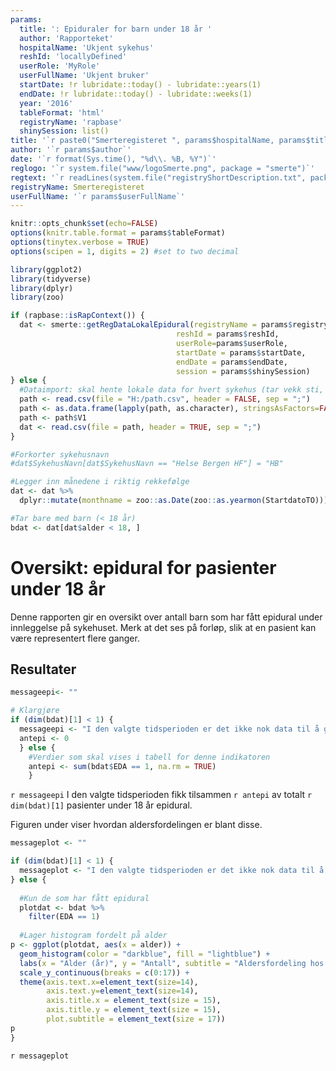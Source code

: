 ```yaml
---
params:
  title: ': Epiduraler for barn under 18 år '
  author: 'Rapporteket'
  hospitalName: 'Ukjent sykehus'
  reshId: 'locallyDefined'
  userRole: 'MyRole'
  userFullName: 'Ukjent bruker'
  startDate: !r lubridate::today() - lubridate::years(1)
  endDate: !r lubridate::today() - lubridate::weeks(1)
  year: '2016'
  tableFormat: 'html'
  registryName: 'rapbase'
  shinySession: list()
title: '`r paste0("Smerteregisteret ", params$hospitalName, params$title, params$startDate, " til ", params$endDate)`'
author: '`r params$author`'
date: '`r format(Sys.time(), "%d\\. %B, %Y")`'
reglogo: '`r system.file("www/logoSmerte.png", package = "smerte")`'
regtext: '`r readLines(system.file("registryShortDescription.txt", package = "smerte"))`'
registryName: Smerteregisteret
userFullName: '`r params$userFullName`'
---
```

```r
knitr::opts_chunk$set(echo=FALSE)
options(knitr.table.format = params$tableFormat)
options(tinytex.verbose = TRUE)
options(scipen = 1, digits = 2) #set to two decimal 

library(ggplot2)
library(tidyverse)
library(dplyr)
library(zoo)

```

```r

if (rapbase::isRapContext()) {
  dat <- smerte::getRegDataLokalEpidural(registryName = params$registryName,
                                     reshId = params$reshId,
                                     userRole=params$userRole,
                                     startDate = params$startDate,
                                     endDate = params$endDate,
                                     session = params$shinySession)
} else {
  #Dataimport: skal hente lokale data for hvert sykehus (tar vekk sti, og erstatter med lokal filB)
  path <- read.csv(file = "H:/path.csv", header = FALSE, sep = ";")
  path <- as.data.frame(lapply(path, as.character), stringsAsFactors=FALSE)
  path <- path$V1
  dat <- read.csv(file = path, header = TRUE, sep = ";")
}

#Forkorter sykehusnavn
#dat$SykehusNavn[dat$SykehusNavn == "Helse Bergen HF"] = "HB"

#Legger inn månedene i riktig rekkefølge
dat <- dat %>%
  dplyr::mutate(monthname = zoo::as.Date(zoo::as.yearmon(StartdatoTO)))

#Tar bare med barn (< 18 år)
bdat <- dat[dat$alder < 18, ]

```

# Oversikt: epidural for pasienter under 18 år

Denne rapporten gir en oversikt over antall barn som har fått epidural under innleggelse på sykehuset. Merk at det ses på forløp, slik at en pasient kan være representert flere ganger.

## Resultater
```r
messageepi<- ""

# Klargjøre
if (dim(bdat)[1] < 1) {
  messageepi <- "I den valgte tidsperioden er det ikke nok data til å gi ut resultater."
  antepi <- 0
  } else {
    #Verdier som skal vises i tabell for denne indikatoren
    antepi <- sum(bdat$EDA == 1, na.rm = TRUE)
    }
```
`r messageepi`
I den valgte tidsperioden fikk tilsammen `r antepi` av totalt `r dim(bdat)[1]` pasienter under 18 år epidural.


Figuren under viser hvordan aldersfordelingen er blant disse.

```r

messageplot <- ""

if (dim(bdat)[1] < 1) {
  messageplot <- "I den valgte tidsperioden er det ikke nok data til å vise figuren."
} else {
  
  #Kun de som har fått epidural
  plotdat <- bdat %>%
    filter(EDA == 1)
  
  #Lager histogram fordelt på alder
p <- ggplot(plotdat, aes(x = alder)) + 
  geom_histogram(color = "darkblue", fill = "lightblue") +
  labs(x = "Alder (år)", y = "Antall", subtitle = "Aldersfordeling hos barn som fikk epidural.") +   scale_x_continuous(breaks = c(0:100000)) + #obs for å fine ticks, går det greit?
  scale_y_continuous(breaks = c(0:17)) +
  theme(axis.text.x=element_text(size=14),
        axis.text.y=element_text(size=14),
        axis.title.x = element_text(size = 15),
        axis.title.y = element_text(size = 15),
        plot.subtitle = element_text(size = 17))
p
}
```
`r messageplot`
